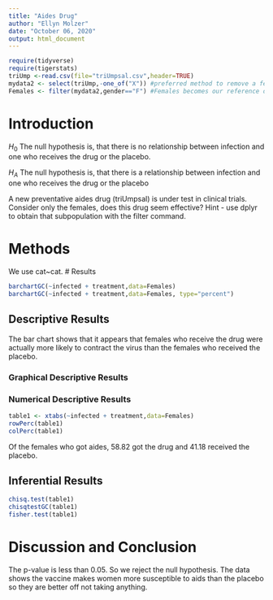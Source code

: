 ```yaml
---
title: "Aides Drug"
author: "Ellyn Molzer"
date: "October 06, 2020"
output: html_document
---
```


```r
require(tidyverse)
require(tigerstats)
triUmp <-read.csv(file="triUmpsal.csv",header=TRUE)
mydata2 <- select(triUmp,-one_of("X")) #preferred method to remove a few variables
Females <- filter(mydata2,gender=="F") #Females becomes our reference data set
```


# Introduction

<!--In this section you explain what you are trying to show.  Where did the data come from?  What is the research or other question you are trying to answer?.  If you skimp in this section expect to be marked down in your grade. Paint a picture of the project a couple of paragraphs is expected!-->

$H_0$ The null hypothesis is, that there is no relationship between infection and one who receives the drug or the placebo. 

$H_A$ The null hypothesis is, that there is a relationship between infection and one who receives the drug or the placebo


A new  preventative aides drug (triUmpsal) is under test in clinical trials. Consider only the females, does this drug seem effective?  Hint - use dplyr to obtain that subpopulation with the filter command.



# Methods

<!--Decide on your methods:  use "variable analysis" or other appropriate descriptors.  Make sure to choose at least one graphical method and at least one numerical method. Discuss what data manipulations may be needed for example subsetting or other binning procedures and what sort of graphical displays and inferential tools will be used!-->
We use cat~cat. 
# Results

<!--Divide this section into two sub-sections:  One for your descriptive  results and one for your inferential results.!-->

```r
barchartGC(~infected + treatment,data=Females)
barchartGC(~infected + treatment,data=Females, type="percent")

```


## Descriptive Results
The bar chart shows that it appears that females who receive the drug were actually more likely to contract the virus than the females who received the placebo.    


### Graphical Descriptive Results

<!--Graphical results here.  Make sure to show your code.  Provide appropriate labels for axes, giving units if possible, and provide a good title for the graph, too.  Use the graphical results to describe the patterns if any that exist in the data as focused toward the research question. Bottom line is to explain the features of the graph that are relevant to conforming or departing to what is expected by your null hypothesis !-->


### Numerical Descriptive Results

<!--Numerical results go here. Use the numerical results to describe the patterns if any that exist in the data as focused toward the research question!-->

```r
table1 <- xtabs(~infected + treatment,data=Females)
rowPerc(table1)
colPerc(table1)
```
Of the females who got aides, 58.82 got the drug and 41.18 received the placebo.

## Inferential Results


<!--State hypothesis clearly.  Make sure your discussion of the inferential test covers all the aspects that the test output produces, such as test statistic, p-value etc.  Make a decision about the null hypothesis, explain the assumptions on which the selected test/procedure was based, and why the chosen procedure satisfys the assumptions and is appropriate to answer the research question!-->

```r
chisq.test(table1)
chisqtestGC(table1)
fisher.test(table1)
```

# Discussion and Conclusion

<!--Discussion and conclusion here.  If you found a relationship be sure to consider whether the relationship occurs because one of the variavbles causes the other, or whether they perhasps are related for some other reason.  Watch the chapter 6 videos from the GeorgeTown videos collection.!-->
The p-value is less than 0.05. So we reject the null hypothesis. The data shows the vaccine makes women more susceptible to aids than the placebo so they are better off not taking anything. 